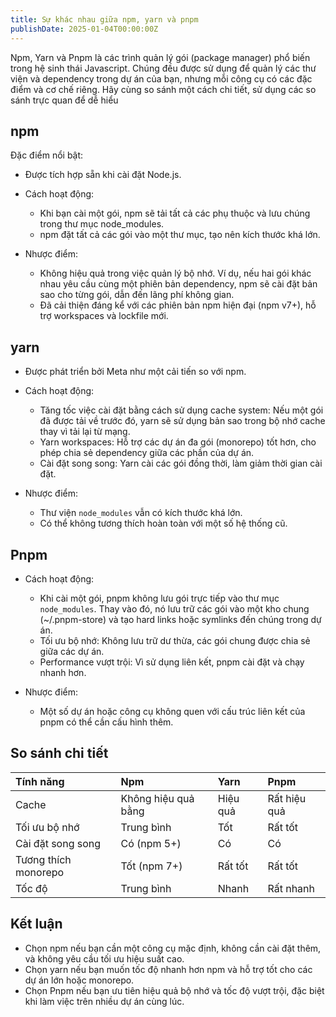 ```yaml
---
title: Sự khác nhau giữa npm, yarn và pnpm
publishDate: 2025-01-04T00:00:00Z
---
```


Npm, Yarn và Pnpm là các trình quản lý gói (package manager) phổ biến trong hệ sinh thái Javascript. Chúng đều được sử dụng để quản lý các thư viện và dependency trong dự án của bạn, nhưng mỗi công cụ có các đặc điểm và cơ chế riêng. Hãy cùng so sánh một cách chi tiết, sử dụng các so sánh trực quan để dễ hiểu

## npm

Đặc điểm nổi bật:

- Được tích hợp sẵn khi cài đặt Node.js.

- Cách hoạt động:

  - Khi bạn cài một gói, npm sẽ tải tất cả các phụ thuộc và lưu chúng trong thư mục node_modules.
  - npm đặt tất cả các gói vào một thư mục, tạo nên kích thước khá lớn.

- Nhược điểm:

  - Không hiệu quả trong việc quản lý bộ nhớ. Ví dụ, nếu hai gói khác nhau yêu cầu cùng một phiên bản dependency, npm sẽ cài đặt bản sao cho từng gói, dẫn đến lãng phí không gian.
  - Đã cải thiện đáng kể với các phiên bản npm hiện đại (npm v7+), hỗ trợ workspaces và lockfile mới.

## yarn

- Được phát triển bởi Meta như một cải tiến so với npm.

- Cách hoạt động:

  - Tăng tốc việc cài đặt bằng cách sử dụng cache system: Nếu một gói đã được tải về trước đó, yarn sẽ sử dụng bản sao trong bộ nhớ cache thay vì tải lại từ mạng.
  - Yarn workspaces: Hỗ trợ các dự án đa gói (monorepo) tốt hơn, cho phép chia sẻ dependency giữa các phần của dự án.
  - Cài đặt song song: Yarn cài các gói đồng thời, làm giảm thời gian cài đặt.

- Nhược điểm:

  - Thư viện `node_modules` vẫn có kích thước khá lớn.
  - Có thể không tương thích hoàn toàn với một số hệ thống cũ.

## Pnpm

- Cách hoạt động:

  - Khi cài một gói, pnpm không lưu gói trực tiếp vào thư mục `node_modules`. Thay vào đó, nó lưu trữ các gói vào một kho chung (~/.pnpm-store) và tạo hard links hoặc symlinks đến chúng trong dự án.
  - Tối ưu bộ nhớ: Không lưu trữ dư thừa, các gói chung được chia sẻ giữa các dự án.
  - Performance vượt trội: Vì sử dụng liên kết, pnpm cài đặt và chạy nhanh hơn.

- Nhược điểm:

  - Một số dự án hoặc công cụ không quen với cấu trúc liên kết của pnpm có thể cần cấu hình thêm.

## So sánh chi tiết

| Tính năng            | Npm                 | Yarn     | Pnpm         |
| :------------------- | :------------------ | :------- | :----------- |
| Cache                | Không hiệu quả bằng | Hiệu quả | Rất hiệu quả |
| Tối ưu bộ nhớ        | Trung bình          | Tốt      | Rất tốt      |
| Cài đặt song song    | Có (npm 5+)         | Có       | Có           |
| Tương thích monorepo | Tốt (npm 7+)        | Rất tốt  | Rất tốt      |
| Tốc độ               | Trung bình          | Nhanh    | Rất nhanh    |

## Kết luận

- Chọn npm nếu bạn cần một công cụ mặc định, không cần cài đặt thêm, và không yêu cầu tối ưu hiệu suất cao.
- Chọn yarn nếu bạn muốn tốc độ nhanh hơn npm và hỗ trợ tốt cho các dự án lớn hoặc monorepo.
- Chọn Pnpm nếu bạn ưu tiên hiệu quả bộ nhớ và tốc độ vượt trội, đặc biệt khi làm việc trên nhiều dự án cùng lúc.

